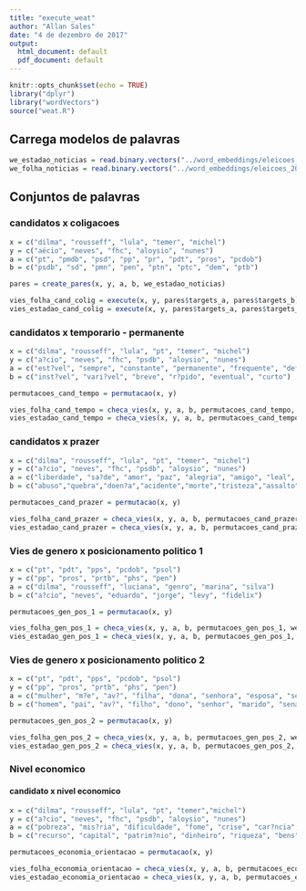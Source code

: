 ```yaml
---
title: "execute_weat"
author: "Allan Sales"
date: "4 de dezembro de 2017"
output:
  html_document: default
  pdf_document: default
---
```


```r
knitr::opts_chunk$set(echo = TRUE)
library("dplyr")
library("wordVectors")
source("weat.R")
```

## Carrega modelos de palavras
```r
we_estadao_noticias = read.binary.vectors("../word_embeddings/eleicoes_2014/embeddings/estadao_noticias_eleicao_2014.bin")
we_folha_noticias = read.binary.vectors("../word_embeddings/eleicoes_2014/embeddings/folha_noticias_eleicao_2014.bin")
```

## Conjuntos de palavras
### candidatos x coligacoes
```r

x = c("dilma", "rousseff", "lula", "temer", "michel")
y = c("aécio", "neves", "fhc", "aloysio", "nunes")
a = c("pt", "pmdb", "psd", "pp", "pr", "pdt", "pros", "pcdob") 
b = c("psdb", "sd", "pmn", "pen", "ptn", "ptc", "dem", "ptb")

pares = create_pares(x, y, a, b, we_estadao_noticias)

vies_folha_cand_colig = execute(x, y, pares$targets_a, pares$targets_b)
vies_estadao_cand_colig = execute(x, y, pares$targets_a, pares$targets_b)

```

### candidatos x temporario - permanente
```r
x = c("dilma", "rousseff", "lula", "pt", "temer", "michel")
y = c("a?cio", "neves", "fhc", "psdb", "aloysio", "nunes")
a = c("est?vel", "sempre", "constante", "permanente", "frequente", "definitivo")
b = c("inst?vel", "vari?vel", "breve", "r?pido", "eventual", "curto")

permutacoes_cand_tempo = permutacao(x, y)

vies_folha_cand_tempo = checa_vies(x, y, a, b, permutacoes_cand_tempo, we_folha_noticias)
vies_estadao_cand_tempo = checa_vies(x, y, a, b, permutacoes_cand_tempo, we_estadao_noticias)
```

### candidatos x prazer
```r
x = c("dilma", "rousseff", "lula", "pt", "temer", "michel")
y = c("a?cio", "neves", "fhc", "psdb", "aloysio", "nunes")
a = c("liberdade", "sa?de", "amor", "paz", "alegria", "amigo", "leal", "honesto", "sorte", "diploma", "presente", "honra", "fam?lia", "c?u", "f?rias")
b = c("abuso","quebra","doen?a","acidente","morte","tristeza","assalto","desastre","?dio","trag?dia","cadeia","pobreza","feio","c?ncer","matar")

permutacoes_cand_prazer = permutacao(x, y)

vies_folha_cand_prazer = checa_vies(x, y, a, b, permutacoes_cand_prazer, we_folha_noticias)
vies_estadao_cand_prazer = checa_vies(x, y, a, b, permutacoes_cand_prazer, we_estadao_noticias)
```

### Vies de genero x posicionamento politico 1
```r
x = c("pt", "pdt", "pps", "pcdob", "psol")
y = c("pp", "pros", "prtb", "phs", "pen")
a = c("dilma", "rousseff", "luciana", "genro", "marina", "silva")
b = c("a?cio", "neves", "eduardo", "jorge", "levy", "fidelix")

permutacoes_gen_pos_1 = permutacao(x, y)

vies_folha_gen_pos_1 = checa_vies(x, y, a, b, permutacoes_gen_pos_1, we_folha_noticias)
vies_estadao_gen_pos_1 = checa_vies(x, y, a, b, permutacoes_gen_pos_1, we_estadao_noticias)
```

### Vies de genero x posicionamento politico 2
```r
x = c("pt", "pdt", "pps", "pcdob", "psol")
y = c("pp", "pros", "prtb", "phs", "pen")
a = c("mulher", "m?e", "av?", "filha", "dona", "senhora", "esposa", "senadora", "deputada", "presidenta", "prefeita", "governadora")
b = c("homem", "pai", "av?", "filho", "dono", "senhor", "marido", "senador", "deputado", "presidente", "prefeito", "governador")

permutacoes_gen_pos_2 = permutacao(x, y)

vies_folha_gen_pos_2 = checa_vies(x, y, a, b, permutacoes_gen_pos_2, we_folha_noticias)
vies_estadao_gen_pos_2 = checa_vies(x, y, a, b, permutacoes_gen_pos_2, we_estadao_noticias)
```

### Nivel economico
#### candidato x nivel economico
```r
x = c("dilma", "rousseff", "lula", "pt", "temer","michel")
y = c("a?cio", "neves", "fhc", "psdb", "aloysio", "nunes")
a = c("pobreza", "mis?ria", "dificuldade", "fome", "crise", "car?ncia", "escassez")
b = c("recurso", "capital", "patrim?nio", "dinheiro", "riqueza", "bens", "meios")

permutacoes_economia_orientacao = permutacao(x, y)

vies_folha_economia_orientacao = checa_vies(x, y, a, b, permutacoes_economia_orientacao, we_folha_noticias)
vies_estadao_economia_orientacao = checa_vies(x, y, a, b, permutacoes_economia_orientacao, we_estadao_noticias)
```